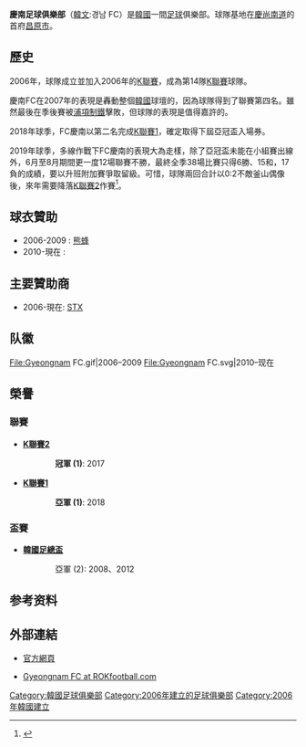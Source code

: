 {{Football club infobox 
| clubname   = FC慶南<br /> 경남 FC
| image      = [[File:Gyeongnam_FC.svg|150px]]
| fullname   = 慶南足球俱樂部
| nickname   = 
| founded    = 2006年
| ground     = [[昌原足球運動場|昌原足球運動場]]
| capacity   = 15,074
| chairman   = 
| manager    = [[薛琦鉉|薛琦鉉]]
| league     = [[K聯賽2|K聯賽2]]
| season     = 2021
| position   = K聯賽2，第 6 位
| pattern_la1=|pattern_b1=_blackrightsash|pattern_ra1=
| leftarm1=FF0000|body1=FF0000|rightarm1=FF0000|shorts1=000000|socks1=000000
| pattern_la2=|pattern_b2=_yellowredstripes|pattern_ra2=
| leftarm2=FFFFFF|body2=FFFFFF|rightarm2=FFFFFF|shorts2=FFFFFF|socks2=FF0000
| pattern_la3=|pattern_b3=|pattern_ra3=
| leftarm3=E580A2|body3=E580A2|rightarm3=E580A2|shorts3=000000|socks3=000000
| pattern_la4=|pattern_b4=|pattern_ra4=
| leftarm4=000000|body4=000000|rightarm4=000000|shorts4=000000|socks4=000000
}}

'''慶南足球俱樂部'''（[[韓文|韓文]]:경남 FC）是[[韓國|韓國]]一間[[足球|足球]]俱樂部。球隊基地在[[慶尚南道|慶尚南道]]的首府[[昌原市|昌原市]]。

== 歷史 ==
2006年，球隊成立並加入2006年的[[K聯賽|K聯賽]]，成為第14隊[[K聯賽|K聯賽]]球隊。

慶南FC在2007年的表現是轟動整個[[韓國|韓國]]球壇的，因為球隊得到了聯賽第四名。雖然最後在季後賽被[[浦項制鐵|浦項制鐵]]擊敗，但球隊的表現是值得嘉許的。

2018年球季，FC慶南以第二名完成[[K聯賽1|K聯賽1]]，確定取得下屆亞冠盃入場券。

2019年球季，多線作戰下FC慶南的表現大為走樣，除了亞冠盃未能在小組賽出線外，6月至8月期間更一度12場聯賽不勝，最終全季38場比賽只得6勝、15和，17負的成績，要以升班附加賽爭取留級。可惜，球隊兩回合計以0:2不敵釜山偶像後，來年需要降落[[K聯賽2|K聯賽2]]作賽<ref>{{cite news|url=https://hk.appledaily.com/sports/20191208/6NIASY66DH2KLL7VTRB2M7AIUU/|date=2019-12-08|accessdate=2019-12-20|publisher=蘋果日報|title=【奇蹟幻滅】柏雷素爾翻版 韓職FC慶南慘中亞冠魔咒降班|archive-date=2020-02-14|archive-url=https://web.archive.org/web/20200214210932/https://hk.appledaily.com/sports/20191208/6NIASY66DH2KLL7VTRB2M7AIUU/|dead-url=no}}</ref>。

== 球衣贊助 ==
* 2006-2009 : [[熊蜂_(体育品牌)|熊蜂]]
* 2010-現在 : {{tsl|en|Kelme (company)||Kelme}}

== 主要贊助商 ==
* 2006-現在: [[STX集團|STX]]

== 队徽 ==
<gallery>
File:Gyeongnam FC.gif|2006–2009
File:Gyeongnam FC.svg|2010–现在
</gallery>

== 榮譽 ==

===聯賽===
* '''[[K聯賽2|K聯賽2]]'''
::'''冠軍 (1)''': 2017
* '''[[K聯賽1|K聯賽1]]'''
::'''亞軍 (1)''': 2018

===盃賽===
* '''[[韓國足總盃|韓國足總盃]]'''
::亞軍 (2): 2008、2012

==参考资料==
{{reflist|90em}}

== 外部連結==
* {{ko icon}} [http://www.gyeongnamfc.com 官方網頁]{{Wayback|url=http://www.gyeongnamfc.com/ |date=20110513223412 }}
* {{en icon}} [https://web.archive.org/web/20080703155523/http://www.rokfootball.com/gyeongnam_fc Gyeongnam FC at ROKfootball.com]

{{K聯賽}}

[[Category:韓國足球俱樂部|Category:韓國足球俱樂部]]
[[Category:2006年建立的足球俱樂部|Category:2006年建立的足球俱樂部]]
[[Category:2006年韓國建立|Category:2006年韓國建立]]